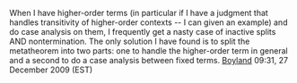 When I have higher-order terms (in particular if I have a judgment that handles transitivity of higher-order contexts -- I can given an example) and do case analysis on them, I frequently get a nasty case of inactive splits AND nontermination.  The only solution I have found is to split the metatheorem into two parts: one to handle the higher-order term in general and a second to do a case analysis between fixed terms. [[User:Boyland|Boyland]] 09:31, 27 December 2009 (EST)